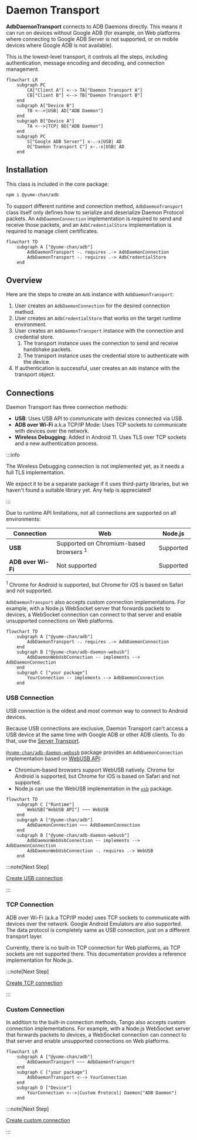 # Daemon Transport

**AdbDaemonTransport** connects to ADB Daemons directly. This means it can run on devices without Google ADB (for example, on Web platforms where connecting to Google ADB Server is not supported, or on mobile devices where Google ADB is not available).

This is the lowest-level transport, it controls all the steps, including authentication, message encoding and decoding, and connection management.

```mermaid
flowchart LR
    subgraph PC
        CA["Client A"] <--> TA["Daemon Transport A"]
        CB["Client B"] <--> TB["Daemon Transport B"]
    end
    subgraph A["Device B"]
        TB <-->|USB| AD["ADB Daemon"]
    end
    subgraph B["Device A"]
        TA <-->|TCP| BD["ADB Daemon"]
    end
    subgraph PC
        S["Google ADB Server"] x-.-x|USB| AD
        O["Daemon Transport C"] x-.-x|USB| AD
    end
```

## Installation

This class is included in the core package:

```sh npm2yarn
npm i @yume-chan/adb
```

To support different runtime and connection method, `AdbDaemonTransport` class itself only defines how to serialize and deserialize Daemon Protocol packets. An `AdbDaemonConnection` implementation is required to send and receive those packets, and an `AdbCredentialStore` implementation is required to manage client certificates.

```mermaid
flowchart TD
    subgraph A ["@yume-chan/adb"]
        AdbDaemonTransport -. requires .-> AdbDaemonConnection
        AdbDaemonTransport -. requires .-> AdbCredentialStore
    end
```

## Overview

Here are the steps to create an `Adb` instance with `AdbDaemonTransport`:

1. User creates an `AdbDaemonConnection` for the desired connection method.
2. User creates an `AdbCredentialStore` that works on the target runtime environment.
3. User creates an `AdbDaemonTransport` instance with the connection and credential store.
    1. The transport instance uses the connection to send and receive handshake packets.
    2. The transport instance uses the credential store to authenticate with the device.
4. If authentication is successful, user creates an `Adb` instance with the transport object.

## Connections

Daemon Transport has three connection methods:

- **USB**: Uses USB API to communicate with devices connected via USB.
- **ADB over Wi-Fi** a.k.a TCP/IP Mode: Uses TCP sockets to communicate with devices over the network.
- **Wireless Debugging**: Added in Android 11. Uses TLS over TCP sockets and a new authentication process.

:::info

The Wireless Debugging connection is not implemented yet, as it needs a full TLS implementation.

We expect it to be a separate package if it uses third-party libraries, but we haven't found a suitable library yet. Any help is appreciated!

:::

Due to runtime API limitations, not all connections are supported on all environments:

| Connection         | Web                                               | Node.js   |
| ------------------ | ------------------------------------------------- | --------- |
| **USB**            | Supported on Chromium-based browsers <sup>1</sup> | Supported |
| **ADB over Wi-Fi** | Not supported                                     | Supported |

<sup>1</sup> Chrome for Android is supported, but Chrome for iOS is based on
Safari and not supported.

`AdbDaemonTransport` also accepts custom connection implementations. For example, with a Node.js WebSocket server that forwards packets to devices, a WebSocket connection can connect to that server and enable unsupported connections on Web platforms.

```mermaid
flowchart TD
    subgraph A ["@yume-chan/adb"]
        AdbDaemonTransport -. requires .-> AdbDaemonConnection
    end
    subgraph B ["@yume-chan/adb-daemon-webusb"]
        AdbDaemonWebUsbConnection -- implements --> AdbDaemonConnection
    end
    subgraph C ["your package"]
        YourConnection -- implements --> AdbDaemonConnection
    end
```

### USB Connection

USB connection is the oldest and most common way to connect to Android devices.

Because USB connections are exclusive, Daemon Transport can't access a USB device at the same time with Google ADB or other ADB clients. To do that, use the [Server Transport](../server/index.mdx).

[`@yume-chan/adb-daemon-webusb`](https://www.npmjs.com/package/@yume-chan/adb-daemon-webusb) package provides an `AdbDaemonConnection` implementation based on [WebUSB API](https://developer.mozilla.org/en-US/docs/Web/API/WebUSB_API):

* Chromium-based browsers support WebUSB natively. Chrome for Android is supported, but Chrome for iOS is based on Safari and not supported.
* Node.js can use the WebUSB implementation in the [`usb`](https://www.npmjs.com/package/usb) package.

```mermaid
flowchart TD
    subgraph C ["Runtime"]
        WebUSB["WebUSB API"] ~~~ WebUSB
    end
    subgraph A ["@yume-chan/adb"]
        AdbDaemonConnection ~~~ AdbDaemonConnection
    end
    subgraph B ["@yume-chan/adb-daemon-webusb"]
        AdbDaemonWebUsbConnection -- implements --> AdbDaemonConnection
        AdbDaemonWebUsbConnection -. requires .-> WebUSB
    end
```

:::note[Next Step]

[Create USB connection](./usb/index.mdx)

:::

### TCP Connection

ADB over Wi-Fi (a.k.a TCP/IP mode) uses TCP sockets to communicate with devices over the network. Google Android Emulators are also supported. The data protocol is completely same as USB connection, just on a different transport layer.

Currently, there is no built-in TCP connection for Web platforms, as TCP sockets are not supported there. This documentation provides a reference implementation for Node.js.

:::note[Next Step]

[Create TCP connection](./tcp/enable.mdx)

:::

### Custom Connection

In addition to the built-in connection methods, Tango also accepts custom connection implementations. For example, with a Node.js WebSocket server that forwards packets to devices, a WebSocket connection can connect to that server and enable unsupported connections on Web platforms.

```mermaid
flowchart LR
    subgraph A ["@yume-chan/adb"]
        AdbDaemonTransport ~~~ AdbDaemonTransport
    end
    subgraph C ["your package"]
        AdbDaemonTransport <--> YourConnection
    end
    subgraph D ["Device"]
        YourConnection <-->|Custom Protocol| Daemon["ADB Daemon"]
    end
```

:::note[Next Step]

[Create custom connection](./custom-connection.mdx)

:::
